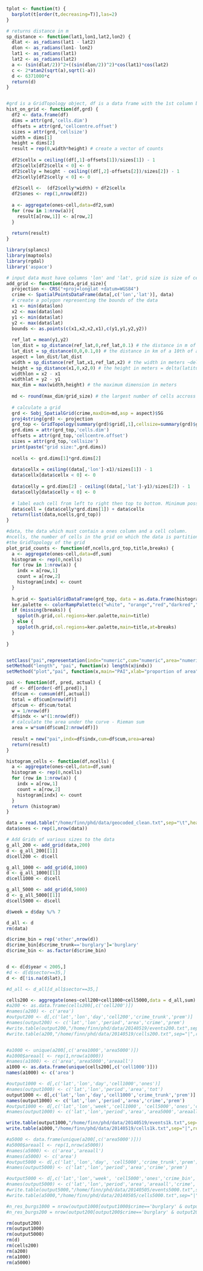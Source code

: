 ```r

tplot <- function(t) {
  barplot(t[order(t,decreasing=T)],las=2)
}

# returns distance in m
sp_distance <- function(lat1,lon1,lat2,lon2) {
  dlat <- as_radians(lat1 - lat2)
  dlon <- as_radians(lon1- lon2)
  lat1 <- as_radians(lat1)
  lat2 <- as_radians(lat2)
  a <- (sin(dlat/2))^2+((sin(dlon/2))^2)*cos(lat1)*cos(lat2)
  c <- 2*atan2(sqrt(a),sqrt(1-a))
  d <- 6371000*c
  return(d)
}


#grd is a GridTopology object, df is a data frame with the 1st column being lon, and the 2nd lat
hist_on_grid <- function(df,grd) {
  df2 <- data.frame(df)
  dims = attr(grd,'cells.dim')
  offsets = attr(grd,'cellcentre.offset')
  sizes = attr(grd,'cellsize')
  width = dims[1]
  height = dims[2]
  result = rep(0,width*height) # create a vector of counts
  
  df2$cellx = ceiling((df[,1]-offsets[1])/sizes[1]) - 1
  df2$cellx[df2$cellx < 0] <- 0
  df2$celly = height - ceiling((df[,2]-offsets[2])/sizes[2]) - 1
  df2$celly[df2$celly < 0] <- 0
  
  df2$cell <-  (df2$celly*width) + df2$cellx
  df2$ones <- rep(1,nrow(df2)) 
  
  a <- aggregate(ones~cell,data=df2,sum)
  for (row in 1:nrow(a)){
    result[a[row,1]] <- a[row,2]
  }
  
  return(result)
}

library(splancs)
library(maptools)
library(rgdal)
library('aspace')

# input data must have columns 'lon' and 'lat', grid size is size of cell in meters. Adds a cell column to the dataset.
add_grid <- function(data,grid_size){
  projection <- CRS("+proj=longlat +datum=WGS84")
  crime <- SpatialPointsDataFrame(data[,c('lon','lat')], data)
  # create a polygon representing the bounds of the data
  x1 <- min(data$lon)
  x2 <- max(data$lon)
  y1 <- min(data$lat)
  y2 <- max(data$lat)
  bounds <- as.points(c(x1,x2,x2,x1),c(y1,y1,y2,y2))
  
  ref_lat = mean(y1,y2)
  lon_dist = sp_distance(ref_lat,0,ref_lat,0.1) # the distance in m of a 10th of a degree of longitude (depends on latitude)
  lat_dist = sp_distance(0,0,0.1,0) # the distance in km of a 10th of a degree of latitude. This is constant and idepended of the latitude and longitude
  aspect = lon_dist/lat_dist 
  width = sp_distance(ref_lat,x1,ref_lat,x2) # the width in meters ~delta(longitude)
  height = sp_distance(x1,0,x2,0) # the height in meters = delta(latitude)
  widthlon = x2 - x1
  widthlat = y2 - y1
  max_dim = max(width,height) # the maximum dimension in meters
  
  md <- round(max_dim/grid_size) # the largest number of cells accross the largest dimension
  
  # calculate a grid 
  grd <- Sobj_SpatialGrid(crime,maxDim=md,asp = aspect)$SG 
  proj4string(grd) <- projection
  grd_top <- GridTopology(summary(grd)$grid[,1],cellsize=summary(grd)$grid[,2],cells.dim=summary(grd)$grid[,3])
  grd.dims = attr(grd_top,'cells.dim')
  offsets = attr(grd_top,'cellcentre.offset')
  sizes = attr(grd_top,'cellsize')
  print(paste("grid size:",grd.dims))
 
  ncells <- grd.dims[1]*grd.dims[2]
  
  data$cellx = ceiling((data[,'lon']-x1)/sizes[1]) - 1
  data$cellx[data$cellx < 0] <- 0 
  
  data$celly = grd.dims[2] - ceiling((data[,'lat']-y1)/sizes[2]) - 1
  data$celly[data$celly < 0] <- 0
  
  # label each cell from left to right then top to bottom. Minimum possible value is 0. Maximum possible is (ncells-1)
  data$cell = (data$celly*grd.dims[1]) + data$cellx
  return(list(data,ncells,grd_top))
}

#data, the data which must contain a ones column and a cell column.
#ncells, the number of cells in the grid on which the data is partitioned
#the GridTopology of the grid
plot_grid_counts <- function(df,ncells,grd_top,title,breaks) {
  a <- aggregate(ones~cell,data=df,sum)
  histogram <- rep(0,ncells)
  for (row in 1:nrow(a)) {
    indx = a[row,1]
    count = a[row,2]
    histogram[indx] <- count
  }
  
  h.grid <- SpatialGridDataFrame(grd_top, data = as.data.frame(histogram))
  ker.palette <- colorRampPalette(c("white", "orange","red","darkred","brown"), space = "rgb")
  if (missing(breaks)) {
    spplot(h.grid,col.regions=ker.palette,main=title)
  } else {
    spplot(h.grid,col.regions=ker.palette,main=title,at=breaks)
  }
  
}


setClass("pai",representation(indx="numeric",cum="numeric",area="numeric"))
setMethod("length", "pai", function(x) length(x@indx))
setMethod("plot","pai", function(x,main="PAI",xlab="proportion of area",ylab="proportion of events") {plot(x@indx,x@cum,xlab=xlab,ylab=ylab,type="l",main=main)})

pai <- function(df, pred, actual) {
  df <- df[order(-df[,pred]),]
  df$cum <- cumsum(df[,actual])
  total = df$cum[nrow(df)]
  df$cum <- df$cum/total
  w = 1/nrow(df)
  df$indx <- w*(1:nrow(df))
  # calculate the area under the curve - Rieman sum
  area = w*sum(df$cum[2:nrow(df)])
  
  result = new("pai",indx=df$indx,cum=df$cum,area=area)
  return(result)
}

histogram_cells <- function(df,ncells) {
  a <- aggregate(ones~cell,data=df,sum)
  histogram <- rep(0,ncells)
  for (row in 1:nrow(a)) {
    indx = a[row,1]
    count = a[row,2]
    histogram[indx] <- count
  }
  return (histogram)
}

data = read.table("/home/finn/phd/data/geocoded_clean.txt",sep="\t",header=TRUE)
data$ones <- rep(1,nrow(data))

# Add Grids of various sizes to the data
g_all_200 <- add_grid(data,200)
d <- g_all_200[[1]]
d$cell200 <- d$cell

g_all_1000 <- add_grid(d,1000)
d <- g_all_1000[[1]]
d$cell1000 <- d$cell

g_all_5000 <- add_grid(d,5000)
d <- g_all_5000[[1]]
d$cell5000 <- d$cell

d$week = d$day %/% 7

d_all <- d
rm(data)

d$crime_bin = rep('other',nrow(d))
d$crime_bin[d$crime_trunk=='burglary']='burglary'
d$crime_bin <- as.factor(d$crime_bin)


d <- d[d$year < 2005,]
#d <- d[d$sector==35,]
d <- d[!is.na(d$lat),]

#d_all <- d_all[d_all$sector==35,]

```

```r
cells200 <- aggregate(ones~cell200+cell1000+cell5000,data = d_all,sum)
#a200 <- as.data.frame(cells200[,c('cell200')])
#names(a200) <- c('area')
#output200 <- d[,c('lat','lon','day','cell200','crime_trunk','prem')]
#names(output200) <- c('lat','lon','period','area','crime','prem')
#write.table(output200,"/home/finn/phd/data/20140519/events200.txt",sep="|",row.names=FALSE,col.names=TRUE,quote=FALSE)
#write.table(a200,"/home/finn/phd/data/20140519/cells200.txt",sep="|",row.names=FALSE,col.names=TRUE,quote=FALSE)


#a1000 <- unique(a200[,c('area1000','area5000')])
#a1000$areaall <- rep(1,nrow(a1000))
#names(a1000) <- c('area','area5000','areaall')
a1000 <- as.data.frame(unique(cells200[,c('cell1000')]))
names(a1000) <- c('area')

#output1000 <- d[,c('lat','lon','day','cell1000','ones')]
#names(output1000) <- c('lat','lon','period','area','tot')
output1000 <- d[,c('lat','lon','day','cell1000','crime_trunk','prem')]
names(output1000) <- c('lat','lon','period','area','crime','prem')
#output1000 <- d[,c('lat','lon','week','cell1000', 'cell5000','ones','crime_trunk','prem','ones')]
#names(output1000) <- c('lat','lon','period','area','area5000','areaall','crime','prem','ones')

write.table(output1000,"/home/finn/phd/data/20140519/events1k.txt",sep="|",row.names=FALSE,col.names=TRUE,quote=FALSE)
write.table(a1000,"/home/finn/phd/data/20140519/cells1k.txt",sep="|",row.names=FALSE,col.names=TRUE,quote=FALSE)

#a5000 <- data.frame(unique(a200[,c('area5000')]))
#a5000$areaall <- rep(1,nrow(a5000))
#names(a5000) <- c('area','areaall')
#names(a5000) <- c('area')
#output5000 <- d[,c('lat','lon','day', 'cell5000','crime_trunk','prem')]
#names(output5000) <- c('lat','lon','period','area','crime','prem')

#output5000 <- d[,c('lat','lon','week', 'cell5000','ones','crime_bin','prem','ones')]
#names(output5000) <- c('lat','lon','period','area','areaall','crime','prem','ones')
#write.table(output5000,"/home/finn/phd/data/20140505/events5000.txt",sep="|",row.names=FALSE,col.names=TRUE,quote=FALSE)
#write.table(a5000,"/home/finn/phd/data/20140505/cells5000.txt",sep="|",row.names=FALSE,col.names=TRUE,quote=FALSE)

#n_res_burgs1000 = nrow(output1000[output1000$crime=='burglary' & output1000$prem=='RESIDENCE'&output1000$period > 364,])
#n_res_burgs200 = nrow(output200[output200$crime=='burglary' & output200$prem=='RESIDENCE'&output200$period > 364,])
```

```r
rm(output200)
rm(output1000)
rm(output5000)
rm(d)
rm(cells200)
rm(a200)
rm(a1000)
rm(a5000)


```

